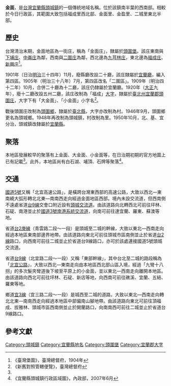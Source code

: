 {{noteTA
|1 = zh-cn:庄; zh-hk:庄; zh-tw:庄;
}}
'''金面'''，是[[台灣|台灣]][[宜蘭縣|宜蘭縣]][[頭城鎮|頭城鎮]]的一個傳統地域名稱。位於該鎮南半葉的西南部。相較於今日行政區，其範圍大致包括福成里西北部、金面里、金盈里、二城里東北半部。

==歷史==
台灣清治末期，金面地區為一街庄，稱為「金面庄」，隸屬於[[頭圍堡|頭圍堡]]。該庄東南與[[下埔庄|下埔庄]]、[[中崙_(宜蘭縣)|中崙庄]]為鄰，西南與[[二圍庄|二圍庄]]為鄰，西北邊為[[九芎林_(新北市)|九芎林庄]]，東北邊為[[福成庄|福成庄]]、[[新興_(宜蘭縣頭城鎮)|新興庄]]<ref name="臺灣堡圖">《臺灣堡圖》，臺灣總督府，1904年</ref>。

1901年（日治[[明治|明治]]三十四年）11月，廢縣廳改設二十廳，該庄隸屬於[[宜蘭廳|宜蘭廳]]，編入第四區。1905年（明治三十八年）7月，第四區改名「二圍區」。1909年（明治四十二年）10月，合併二十廳為十二廳，該庄仍隸屬於宜蘭廳。1920年（[[大正|大正]]九年），廢十二廳改設五州二廳，該庄改制為「福成」[[大字|大字]]，隸屬於[[臺北州|臺北州]][[宜蘭郡|宜蘭郡]][[頭圍庄|頭圍庄]]，大字下有「大金面」、「小金面」小字名<ref>《新舊對照管轄便覽》，臺灣總督府</ref>。

戰後頭圍庄改制為[[頭圍鄉|頭圍鄉]]，隸屬於[[臺北縣|臺北縣]]，大字亦改制為村。1946年9月，頭圍鄉更名為頭城鄉。1948年再改制為頭城鎮，村改制為里。1950年10月，北、基、宜分治，頭城鎮改隸屬於[[宜蘭縣|宜蘭縣]]。

==聚落==
本地區發展較早的聚落有上金面、大金面、小金面等，在日治期初期的官方地圖上已有記載<ref name="臺灣堡圖"/>。此外，本地區尚有白石湖、埔頂、石牌等聚落<ref>《宜蘭縣頭城鎮行政區域圖》，內政部，2007年6月</ref>。

==交通==
[[蔣渭水高速公路|國道5號]]又稱「北宜高速公路」，是橫跨台灣東西部的高速公路，大致以西北—東南繞大弧形轉北北東—南南西走向經過金面地區西部。境內未設交流道，但西南側不遠處省道[[台9線|台9線]]交會口附近設有[[頭城交流道|頭城交流道]]。由該道路向北轉西北可前往坪林、石碇、南港並止於[[福爾摩沙高速公路|國道3號]][[南港系統交流道|南港系統交流道]]，向南可前往達宜蘭、羅東、蘇澳等地。

省道[[台2庚線|台2庚線]]（青雲路二段～一段）是頭城至二城的幹線，大致以東北—西南走向經過本地區東南部邊界地帶。由該道路向東北可前往頭城市區南側並止於省道[[台2線|台2線]]路口，向西南可前往二城並止於省道台9線路口，亦可於該處連接國道5號頭城交流道。

省道[[台9線|台9線]]（北宜路二段～一段）又稱「東部幹線」，其中台北至二城的路段稱為「[[北宜公路|北宜公路]]」，大致以西北—東南走向由本地區西北部山區入境，經過「九彎十八拐」的多次髮夾彎道後下坡至平原上的小金面，並以東北—西南走向離開本地區。由該道路向西北可前往坪林、石碇、新店等地，向西南可前往礁溪、宜蘭、五結、羅東等地。

鄉道[[宜3線|宜3線]]（宜三路二段～一段）是城西至二城的道路，大致以東北—西南走向轉北北東—南南西走向經過本地區中部偏南山腳地帶。由該道路向東北可前往頂福成、拔雅林、頭城市區西南側並止於開蘭路口，向南南西可前往二城並止於省道台9線路口。

==參考文獻==
{{reflist}}

{{宜蘭郡}}

[[Category:頭城鎮|Category:頭城鎮]]
[[Category:宜蘭縣地名|Category:宜蘭縣地名]]
[[Category:頭圍堡|Category:頭圍堡]]
[[Category:宜蘭郡大字|Category:宜蘭郡大字]]